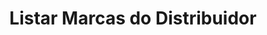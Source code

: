 ---
title: "Listar Marcas do Distribuidor"
api: "GET https://regis.app.byefive.com.br/rest/customers/brands/{id}"
description: "Lista todas as marcas vinculadas a um distribuidor"
---